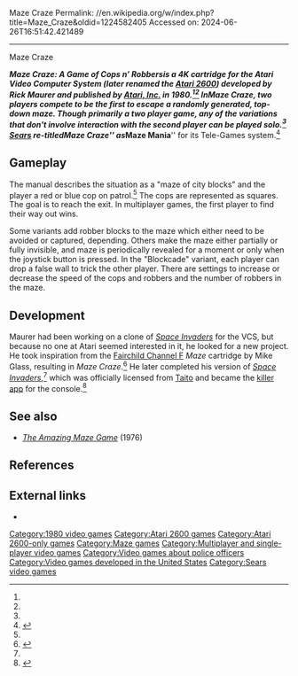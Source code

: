 Maze Craze
Permalink: //en.wikipedia.org/w/index.php?title=Maze_Craze&oldid=1224582405
Accessed on: 2024-06-26T16:51:42.421489



------
Maze Craze
{{short description|1980 video game}}
{{Infobox video game
|title = Maze Craze: A Game of Cops n’ Robbers 
|image = Maze-craze-atari-2600-box-art.jpg
|caption = Box art by James Kelly
|developer = [[Atari, Inc.]]
|designer = Rick Maurer<ref name="giantlist"/>
|publisher = Atari, Inc.
|released =  1980
|genre = [[Maze game|Maze]]
|modes = Single-player, two player competitive
|platforms = [[Atari 2600]]
}}

'''''Maze Craze: A Game of Cops n’ Robbers''''' is a 4K cartridge for the Atari Video Computer System (later renamed the [[Atari 2600]]) developed by Rick Maurer and published by [[Atari, Inc.]] in 1980.<ref name="giantlist"/><ref name=mania/> In ''Maze Craze'', two players compete to be the first to escape a randomly generated, top-down maze. Though primarily a two player game, any of the variations that don't involve interaction with the second player can be played solo.<ref name=manual/> [[Sears]] re-titled ''Maze Craze'' as '''''Maze Mania''''' for its Tele-Games system.<ref>{{cite web|title=Maze Mania|url=https://atariage.com/software_page.php?SoftwareLabelID=885|website=AtariAge}}</ref>

==Gameplay==
The manual describes the situation as a "maze of city blocks" and the player a red or blue cop on patrol.<ref name=manual/> The cops are represented as squares. The goal is to reach the exit. In multiplayer games, the first player to find their way out wins. 

Some variants add robber blocks to the maze which either need to be avoided or captured, depending. Others make the maze either partially or fully invisible, and maze is periodically revealed for a moment or only when the joystick button is pressed. In the "Blockcade" variant, each player can drop a false wall to trick the other player. There are settings to increase or decrease the speed of the cops and robbers and the number of robbers in the maze.

==Development==
Maurer had been working on a clone of ''[[Space Invaders]]'' for the VCS, but because no one at Atari seemed interested in it, he looked for a new project. He took inspiration from the [[Fairchild Channel F]] ''Maze'' cartridge by Mike Glass, resulting in ''Maze Craze''.<ref name="dadgum">{{cite web|title=Reminiscing from Richard Maurer|url=https://dadgum.com/giantlist/archive/maurer.html|website=dadgum.com|date=January 5, 1999}}</ref> He later completed his version of ''[[Space Invaders (Atari 2600 video game)|Space Invaders]]'',<ref name="giantlist"/> which was officially licensed from [[Taito]] and became the [[killer app]] for the console.<ref>{{cite web|last1=Breininger|first1=Jason|title=Space Invaders (Atari VCS/2600)|url=https://www.oldschoolgamermagazine.com/space-invaders-atari-vcs-2600/|website=Old School Gamer Magazine|date=January 30, 2018}}</ref>

==See also==
*''[[The Amazing Maze Game]]'' (1976)

==References==
{{reflist|refs=
<ref name="manual">{{cite web|title=Maze Craze Manual|url=https://archive.org/details/Maze_Craze_1978_Atari|website=archive.org|year=1978 |publisher=Atari, Inc.}}</ref>
<ref name="giantlist">{{cite web|url=https://dadgum.com/giantlist/|title=The Giant List of Classic Game Programmers|last1=Hague|first1=James}}</ref>
<ref name="mania">{{cite web |title=Maze Craze |url=http://www.atarimania.com/game-atari-2600-vcs-maze-craze-a-game-of-cops--n-robbers_7779.html |website=Atari Mania}}</ref>
}}

==External links==
*{{atarimania|id=7779}}
{{maze-videogame-stub}}

[[Category:1980 video games]]
[[Category:Atari 2600 games]]
[[Category:Atari 2600-only games]]
[[Category:Maze games]]
[[Category:Multiplayer and single-player video games]]
[[Category:Video games about police officers]]
[[Category:Video games developed in the United States]]
[[Category:Sears video games]]